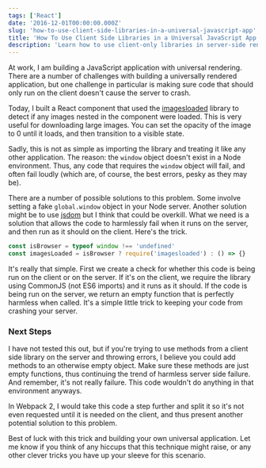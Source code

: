 ```yaml
---
tags: ['React']
date: '2016-12-01T00:00:00.000Z'
slug: 'how-to-use-client-side-libraries-in-a-universal-javascript-app'
title: 'How To Use Client Side Libraries in a Universal JavaScript App'
description: 'Learn how to use client-only libraries in server-side rendered React apps.'
---
```


At work, I am building a JavaScript application with universal rendering. There are a number of challenges with building a universally rendered application, but one challenge in particular is making sure code that should only run on the client doesn't cause the server to crash.

Today, I built a React component that used the [imagesloaded](http://imagesloaded.desandro.com/) library to detect if any images nested in the component were loaded. This is very useful for downloading large images. You can set the opacity of the image to 0 until it loads, and then transition to a visible state.

Sadly, this is not as simple as importing the library and treating it like any other application. The reason: the `window` object doesn't exist in a Node environment. Thus, any code that requires the `window` object will fail, and often fail loudly (which are, of course, the best errors, pesky as they may be).

There are a number of possible solutions to this problem. Some involve setting a fake `global.window` object in your Node server. Another solution might be to use [jsdom](https://github.com/tmpvar/jsdom) but I think that could be overkill. What we need is a solution that allows the code to harmlessly fail when it runs on the server, and then run as it should on the client. Here's the trick.

```javascript
const isBrowser = typeof window !== 'undefined'
const imagesLoaded = isBrowser ? require('imagesloaded') : () => {}
```

It's really that simple. First we create a check for whether this code is being run on the client or on the server. If it's on the client, we require the library using CommonJS (not ES6 imports) and it runs as it should. If the code is being run on the server, we return an empty function that is perfectly harmless when called. It's a simple little trick to keeping your code from crashing your server.

### Next Steps

I have not tested this out, but if you're trying to use methods from a client side library on the server and throwing errors, I believe you could add methods to an otherwise empty object. Make sure these methods are just empty functions, thus continuing the trend of harmless server side failure. And remember, it's not really failure. This code wouldn't do anything in that environment anyways.

In Webpack 2, I would take this code a step further and split it so it's not even requested until it is needed on the client, and thus present another potential solution to this problem.

Best of luck with this trick and building your own universal application. Let me know if you think of any hiccups that this technique might raise, or any other clever tricks you have up your sleeve for this scenario.
